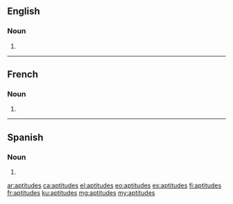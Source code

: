 ==English==

===Noun===
{{head|en|noun plural form}}

# {{plural of|aptitude|lang=en}}

----

==French==

===Noun===
{{head|fr|noun plural form|g=f}}

# {{plural of|aptitude|lang=fr}}

----

==Spanish==

===Noun===
{{head|es|noun plural form}}

# {{plural of|aptitud|lang=es}}

[[ar:aptitudes]]
[[ca:aptitudes]]
[[el:aptitudes]]
[[eo:aptitudes]]
[[es:aptitudes]]
[[fi:aptitudes]]
[[fr:aptitudes]]
[[ku:aptitudes]]
[[mg:aptitudes]]
[[my:aptitudes]]